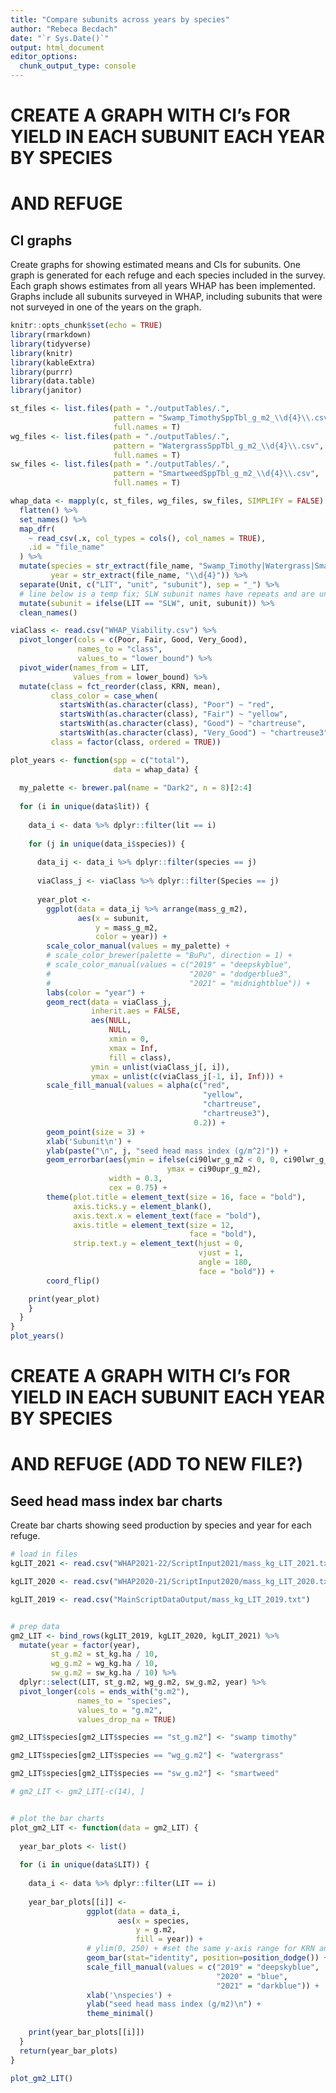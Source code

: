 ```yaml
---
title: "Compare subunits across years by species"
author: "Rebeca Becdach"
date: "`r Sys.Date()`"
output: html_document
editor_options: 
  chunk_output_type: console
---
```


# CREATE A GRAPH WITH CI's FOR YIELD IN EACH SUBUNIT EACH YEAR BY SPECIES 
# AND REFUGE

## CI graphs

Create graphs for showing estimated means and CIs for subunits. One graph is
generated for each refuge and each species included in the survey. Each graph 
shows estimates from all years WHAP has been implemented. Graphs include all 
subunits surveyed in WHAP, including subunits that were not surveyed in one of 
the years on the graph.

```r

knitr::opts_chunk$set(echo = TRUE)
library(rmarkdown)
library(tidyverse)
library(knitr)
library(kableExtra)
library(purrr)
library(data.table)
library(janitor)

```


```r

st_files <- list.files(path = "./outputTables/.",
                       pattern = "Swamp_TimothySppTbl_g_m2_\\d{4}\\.csv",
                       full.names = T)
wg_files <- list.files(path = "./outputTables/.",
                       pattern = "WatergrassSppTbl_g_m2_\\d{4}\\.csv",
                       full.names = T)
sw_files <- list.files(path = "./outputTables/.",
                       pattern = "SmartweedSppTbl_g_m2_\\d{4}\\.csv",
                       full.names = T)

whap_data <- mapply(c, st_files, wg_files, sw_files, SIMPLIFY = FALSE) %>%
  flatten() %>%
  set_names() %>%
  map_dfr(
    ~ read_csv(.x, col_types = cols(), col_names = TRUE),
    .id = "file_name"
  ) %>%
  mutate(species = str_extract(file_name, "Swamp_Timothy|Watergrass|Smartweed"),
         year = str_extract(file_name, "\\d{4}")) %>%
  separate(Unit, c("LIT", "unit", "subunit"), sep = "_") %>%
  # line below is a temp fix; SLW subunit names have repeats and are uninformative
  mutate(subunit = ifelse(LIT == "SLW", unit, subunit)) %>%
  clean_names() 

```


```r

viaClass <- read.csv("WHAP_Viability.csv") %>%
  pivot_longer(cols = c(Poor, Fair, Good, Very_Good),
               names_to = "class",
               values_to = "lower_bound") %>%
  pivot_wider(names_from = LIT,
              values_from = lower_bound) %>%
  mutate(class = fct_reorder(class, KRN, mean),
         class_color = case_when(
           startsWith(as.character(class), "Poor") ~ "red",
           startsWith(as.character(class), "Fair") ~ "yellow",
           startsWith(as.character(class), "Good") ~ "chartreuse",
           startsWith(as.character(class), "Very_Good") ~ "chartreuse3"),
         class = factor(class, ordered = TRUE))

```


```r

plot_years <- function(spp = c("total"),
                       data = whap_data) {
  
  my_palette <- brewer.pal(name = "Dark2", n = 8)[2:4]
  
  for (i in unique(data$lit)) {
    
    data_i <- data %>% dplyr::filter(lit == i)
    
    for (j in unique(data_i$species)) {
      
      data_ij <- data_i %>% dplyr::filter(species == j)
      
      viaClass_j <- viaClass %>% dplyr::filter(Species == j)
      
      year_plot <-
        ggplot(data = data_ij %>% arrange(mass_g_m2),
               aes(x = subunit,
                   y = mass_g_m2,
                   color = year)) +
        scale_color_manual(values = my_palette) +
        # scale_color_brewer(palette = "BuPu", direction = 1) +
        # scale_color_manual(values = c("2019" = "deepskyblue",
        #                               "2020" = "dodgerblue3",
        #                               "2021" = "midnightblue")) +
        labs(color = "year") +
        geom_rect(data = viaClass_j,
                  inherit.aes = FALSE,
                  aes(NULL,
                      NULL,
                      xmin = 0,
                      xmax = Inf,
                      fill = class),
                  ymin = unlist(viaClass_j[, i]),
                  ymax = unlist(c(viaClass_j[-1, i], Inf))) +
        scale_fill_manual(values = alpha(c("red",
                                           "yellow",
                                           "chartreuse",
                                           "chartreuse3"),
                                         0.2)) +
        geom_point(size = 3) +
        xlab('Subunit\n') +
        ylab(paste("\n", j, "seed head mass index (g/m^2)")) +
        geom_errorbar(aes(ymin = ifelse(ci90lwr_g_m2 < 0, 0, ci90lwr_g_m2),
                                   ymax = ci90upr_g_m2),
                      width = 0.3,
                      cex = 0.75) +
        theme(plot.title = element_text(size = 16, face = "bold"),
              axis.ticks.y = element_blank(),
              axis.text.x = element_text(face = "bold"),
              axis.title = element_text(size = 12,
                                        face = "bold"),
              strip.text.y = element_text(hjust = 0,
                                          vjust = 1,
                                          angle = 180,
                                          face = "bold")) +
        coord_flip()

    print(year_plot)
    }
  }
}
plot_years()

```


# CREATE A GRAPH WITH CI's FOR YIELD IN EACH SUBUNIT EACH YEAR BY SPECIES 
# AND REFUGE (ADD TO NEW FILE?)

## Seed head mass index bar charts

Create bar charts showing seed production by species and year for each refuge. 

```r

# load in files
kgLIT_2021 <- read.csv("WHAP2021-22/ScriptInput2021/mass_kg_LIT_2021.txt")

kgLIT_2020 <- read.csv("WHAP2020-21/ScriptInput2020/mass_kg_LIT_2020.txt")

kgLIT_2019 <- read.csv("MainScriptDataOutput/mass_kg_LIT_2019.txt")


# prep data
gm2_LIT <- bind_rows(kgLIT_2019, kgLIT_2020, kgLIT_2021) %>%
  mutate(year = factor(year),
         st_g.m2 = st_kg.ha / 10,
         wg_g.m2 = wg_kg.ha / 10,
         sw_g.m2 = sw_kg.ha / 10) %>%
  dplyr::select(LIT, st_g.m2, wg_g.m2, sw_g.m2, year) %>%
  pivot_longer(cols = ends_with("g.m2"),
               names_to = "species",
               values_to = "g.m2",
               values_drop_na = TRUE)

gm2_LIT$species[gm2_LIT$species == "st_g.m2"] <- "swamp timothy"

gm2_LIT$species[gm2_LIT$species == "wg_g.m2"] <- "watergrass"

gm2_LIT$species[gm2_LIT$species == "sw_g.m2"] <- "smartweed"

# gm2_LIT <- gm2_LIT[-c(14), ]


# plot the bar charts
plot_gm2_LIT <- function(data = gm2_LIT) {
  
  year_bar_plots <- list()
  
  for (i in unique(data$LIT)) {
    
    data_i <- data %>% dplyr::filter(LIT == i)
    
    year_bar_plots[[i]] <-
                 ggplot(data = data_i,
                        aes(x = species,
                            y = g.m2,
                            fill = year)) +
                 # ylim(0, 250) + #set the same y-axis range for KRN and PIX
                 geom_bar(stat="identity", position=position_dodge()) +
                 scale_fill_manual(values = c("2019" = "deepskyblue",
                                              "2020" = "blue",
                                              "2021" = "darkblue")) +
                 xlab('\nspecies') +
                 ylab("seed head mass index (g/m2)\n") +
                 theme_minimal()
                
    print(year_bar_plots[[i]])
  }
  return(year_bar_plots)
}

plot_gm2_LIT()


```

